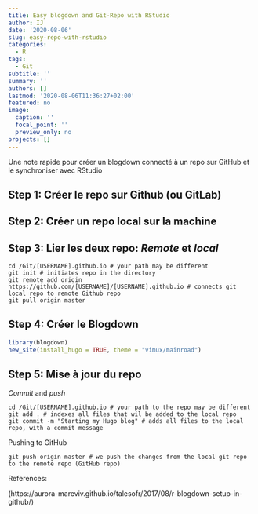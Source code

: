 ```yaml
---
title: Easy blogdown and Git-Repo with RStudio
author: IJ
date: '2020-08-06'
slug: easy-repo-with-rstudio
categories:
  - R
tags:
  - Git
subtitle: ''
summary: ''
authors: []
lastmod: '2020-08-06T11:36:27+02:00'
featured: no
image:
  caption: ''
  focal_point: ''
  preview_only: no
projects: []
---
```




Une note rapide pour créer un blogdown connecté à un repo sur GitHub et le synchroniser avec RStudio

## Step 1: Créer le repo sur Github (ou GitLab)

## Step 2: Créer un repo local sur la machine

## Step 3: Lier les deux repo: *Remote* et *local*

```
cd /Git/[USERNAME].github.io # your path may be different
git init # initiates repo in the directory
git remote add origin https://github.com/[USERNAME]/[USERNAME].github.io # connects git local repo to remote Github repo
git pull origin master 
```

## Step 4: Créer le Blogdown

```r
library(blogdown)
new_site(install_hugo = TRUE, theme = "vimux/mainroad")
```

## Step 5: Mise à jour du repo

*Commit* and *push*

```
cd /Git/[USERNAME].github.io # your path to the repo may be different
git add . # indexes all files that wil be added to the local repo
git commit -m "Starting my Hugo blog" # adds all files to the local repo, with a commit message
```

Pushing to GitHub

```
git push origin master # we push the changes from the local git repo to the remote repo (GitHub repo)
```

References:

(https://aurora-mareviv.github.io/talesofr/2017/08/r-blogdown-setup-in-github/)
